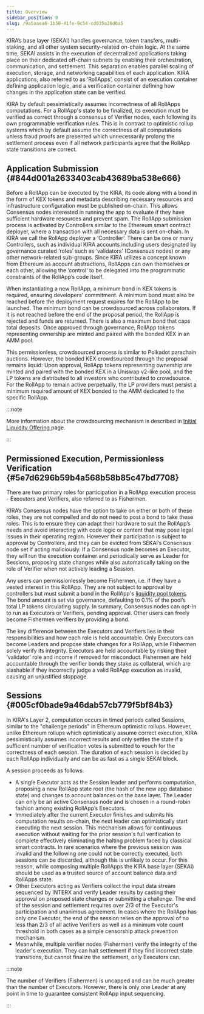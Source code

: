 ```yaml
---
title: Overview
sidebar_position: 0
slug: /9a5aaea6-1b50-41fe-9c54-cd035a26d0a5
---
```





KIRA’s base layer (SEKAI) handles governance, token transfers, multi-staking, and all other system security-related on-chain logic. At the same time, SEKAI assists in the execution of decentralized applications taking place on their dedicated off-chain subnets by enabling their orchestration, communication, and settlement. This separation enables parallel scaling of execution, storage, and networking capabilities of each application. KIRA applications, also referred to as ‘RollApps’, consist of an execution container defining application logic, and a verification container defining how changes in the application state can be verified. 


KIRA by default pessimistically assumes incorrectness of all RollApps computations. For a RollApp's state to be finalized, its execution must be verified as correct through a consensus of Verifier nodes, each following its own programmable verification rules. This is in contrast to optimistic rollup systems which by default assume the correctness of all computations unless fraud proofs are presented which unnecessarily prolong the settlement process even if all network participants agree that the RollApp state transitions are correct.


## Application Submission  {#844d001a2633403cab43689ba538e666}


Before a RollApp can be executed by the KIRA, its code along with a bond in the form of KEX tokens and metadata describing necessary resources and infrastructure configuration must be published on-chain. This allows Consensus nodes interested in running the app to evaluate if they have sufficient hardware resources and prevent spam. The RollApp submission process is activated by Controllers similar to the Ethereum smart contract deployer, where a transaction with all necessary data is sent on-chain. In KIRA we call the RollApp deployer a ‘Controller’. There can be one or many Controllers, such as individual KIRA accounts including users designated by governance curated ‘roles’ such as ‘validators’ (Consensus nodes) or any other network-related sub-groups. Since KIRA utilizes a concept known from Ethereum as account abstractions, RollApps can own themselves or each other, allowing the ‘control’ to be delegated into the programmatic constraints of the RollApp’s code itself.


When instantiating a new RollApp, a minimum bond in KEX tokens is required, ensuring developers' commitment. A minimum bond must also be reached before the deployment request expires for the RollApp to be launched. The minimum bond can be crowdsourced across collaborators. If it is not reached before the end of the proposal period, the RollApp is rejected and funds are returned. There is also a maximum bond that caps total deposits. Once approved through governance, RollApp tokens representing ownership are minted and paired with the bonded KEX in an AMM pool.


This permissionless, crowdsourced process is similar to Polkadot parachain auctions. However, the bonded KEX crowdsourced through the proposal remains liquid: Upon approval, RollApp tokens representing ownership are minted and paired with the bonded KEX in a Uniswap v2-like pool, and the LP tokens are distributed to all investors who contributed to crowdsource. For the RollApp to remain active perpetually, the LP providers must persist a minimum required amount of KEX bonded to the AMM dedicated to the specific RollApp.


:::note

More information about the crowdsourcing mechanism is described in [Initial Liquidity Offering ](/learn/a6a660a6-3e5c-4a53-9ec3-14aa07f00351) page.

:::




## Permissioned Execution, Permissionless Verification {#5e7d6296b59b4a568b58b85c47bd7708}


There are two primary roles for participation in a RollApp execution process - Executors and Verifiers, also referred to as Fishermen. 


KIRA’s Consensus nodes have the option to take on either or both of these roles, they are not compelled and do not need to post a bond to take these roles. This is to ensure they can adapt their hardware to suit the RollApp’s needs and avoid interacting with code logic or content that may pose legal issues in their operating region. However their participation is subject to approval by Controllers, and they can be evicted from SEKAI’s Consensus node set if acting maliciously. If a Consensus node becomes an Executor, they will run the execution container and periodically serve as Leader for Sessions, proposing state changes while also automatically taking on the role of Verifier when not actively leading a Session.


Any users can permissionlessly become Fishermen, i.e. if they have a vested interest in this RollApp. They are not subject to approval by controllers but must submit a bond in the RollApp's [liquidity pool tokens](/learn/a6a660a6-3e5c-4a53-9ec3-14aa07f00351). The bond amount is set via governance, defaulting to 0.1% of the pool’s total LP tokens circulating supply. In summary, Consensus nodes can opt-in to run as Executors or Verifiers, pending approval. Other users can freely become Fishermen verifiers by providing a bond.


The key difference between the Executors and Verifiers lies in their responsibilities and how each role is held accountable. Only Executors can become Leaders and propose state changes for a RollApp, while Fishermen solely verify its integrity. Executors are held accountable by risking their ‘validator’ role and income if removed for misconduct. Fishermen are held accountable through the verifier bonds they stake as collateral, which are slashable if they incorrectly judge a valid RollApp execution as invalid, causing an unjustified stoppage.


## Sessions {#005cf0bade9a46dab57cb779f5bf84b3}


In KIRA's Layer 2, computation occurs in timed periods called Sessions, similar to the "challenge periods" in Ethereum optimistic rollups. However, unlike Ethereum rollups which optimistically assume correct execution, KIRA pessimistically assumes incorrect results and only settles the state if a sufficient number of verification votes is submitted to vouch for the correctness of each session. The duration of each session is decided by each RollApp individually and can be as fast as a single SEKAI block.


A session proceeds as follows:

- A single Executor acts as the Session leader and performs computation, proposing a new RollApp state root (the hash of the new app database state) and changes to account balances on the base layer. The Leader can only be an active Consensus node and is chosen in a round-robin fashion among existing RollApp’s Executors.
- Immediately after the current Executor finishes and submits his computation results on-chain, the next leader can optimistically start executing the next session. This mechanism allows for continuous execution without waiting for the prior session's full verification to complete effectively eliminating the halting problem faced by classical smart contracts. In rare scenarios where the previous session was invalid and the following one could not be correctly executed, both sessions can be discarded, although this is unlikely to occur. For this reason, while composing multiple RollApps the KIRA base layer (SEKAI) should be used as a trusted source of account balance data and RollApps state.
- Other Executors acting as Verifiers collect the input data stream sequenced by INTERX and verify Leader results by casting their approval on proposed state changes or submitting a challenge. The end of the session and settlement requires over 2/3 of the Executor's participation and unanimous agreement. In cases where the RollApp has only one Executor, the end of the session relies on the approval of no less than 2/3 of all active Verifiers as well as a minimum vote count threshold in both cases as a simple censorship attack prevention mechanism.
- Meanwhile, multiple verifier nodes (Fishermen) verify the integrity of the leader's execution. They can halt settlement if they find incorrect state transitions, but cannot finalize the settlement, only Executors can.

:::note

The number of Verifiers (Fishermen) is uncapped and can be much greater than the number of Executors. However, there is only one Leader at any point in time to guarantee consistent RollApp input sequencing.

:::



